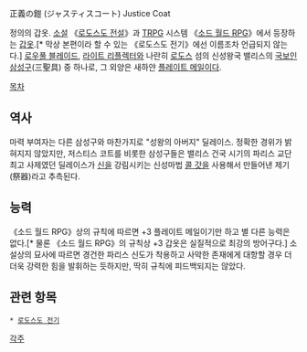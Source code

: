 正義の鎧 (ジャスティスコート)
Justice Coat

정의의 갑옷.
[[소설]] 《[[로도스도 전설]]》과 [[TRPG]] 시스템 《[[소드 월드 RPG]]》에서 등장하는 [[갑옷]].[* 막상 본편이라 할 수 있는 《로도스도 전기》에선 이름조차 언급되지 않는다.] [[로우풀 블레이드]], [[라이트 리플렉터]]와 나란히 [[로도스]] 섬의 신성왕국 밸리스의 [[국보]]인 [[삼성구]](三聖具) 중 하나로, 그 외양은 새하얀 [[플레이트 메일]]이다.

[[목차]]
== 역사 ==
마력 부여자는 다른 삼성구와 마찬가지로 "성왕의 아버지" 딜레이스. 정확한 경위가 밝혀지지 않았지만, 저스티스 코트를 비롯한 삼성구들은 밸리스 건국 시기의 파리스 교단 최고 사제였던 딜레이스가 [[신]]을 강림시키는 신성마법 [[콜 갓]]을 사용해서 만들어낸 제기(祭器)라고 추측된다.

== 능력 ==
《소드 월드 RPG》상의 규칙에 따르면 +3 플레이트 메일이기만 하고 별 다른 능력은 없다.[* 물론 《소드 월드 RPG》의 규칙상 +3 갑옷은 실질적으로 최강의 방어구다.] 소설상의 묘사에 따르면 경건한 파리스 신도가 착용하고 사악한 존재에게 대항할 경우 더더욱 강력한 힘을 발휘하는 듯하지만, 딱히 규칙에 피드백되지는 않았다.

== 관련 항목 ==
 * [[로도스도 전기]]

[[각주]]
